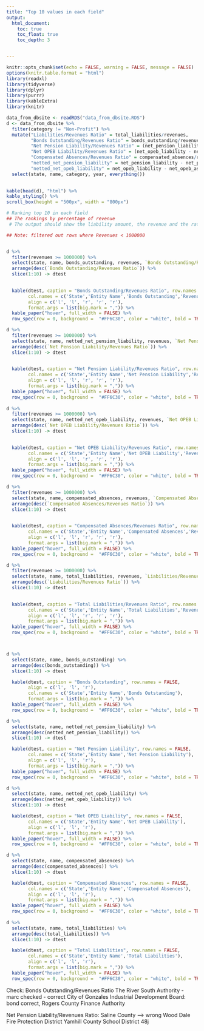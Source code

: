 ```yaml
---
title: "Top 10 values in each field"
output:
  html_document:
    toc: true
    toc_float: true
    toc_depth: 3


---
```


```r
knitr::opts_chunk$set(echo = FALSE, warning = FALSE, message = FALSE)
options(knitr.table.format = "html")
library(readxl)
library(tidyverse)
library(dplyr)
library(purrr)
library(kableExtra)
library(knitr)

```


```r

data_from_dbsite <- readRDS("data_from_dbsite.RDS")
d <- data_from_dbsite %>% 
  filter(category != "Non-Profit") %>% 
  mutate("Liabilities/Revenues Ratio" = total_liabilities/revenues,
         "Bonds Outstanding/Revenues Ratio" = bonds_outstanding/revenues,
         "Net Pension Liability/Revenues Ratio" = (net_pension_liability - net_pension_assets)/revenues,
         "Net OPEB Liability/Revenues Ratio" = (net_opeb_liability - net_opeb_assets)/revenues,
         "Compensated Absences/Revenues Ratio" = compensated_absences/revenues,
         "netted_net_pension_liability" = net_pension_liability - net_pension_assets, 
         "netted_net_opeb_liability" = net_opeb_liability - net_opeb_assets) %>% 
  select(state, name, category, year, everything()) 
  

kable(head(d), "html") %>%
kable_styling() %>%
scroll_box(height = "500px", width = "800px")

```

```r
# Ranking top 10 in each field
## The rankings by percentage of revenue
 # The output should show the liability amount, the revenue and the ratio as a percentage.

## Note: filtered out rows where Revenues < 1000000


d %>% 
  filter(revenues >= 1000000) %>% 
  select(state, name, bonds_outstanding, revenues, `Bonds Outstanding/Revenues Ratio`) %>% 
  arrange(desc(`Bonds Outstanding/Revenues Ratio`)) %>% 
  slice(1:10) -> dtest 

  
  kable(dtest, caption = "Bonds Outstanding/Revenues Ratio", row.names = FALSE,
        col.names = c('State','Entity Name','Bonds Outstanding','Revenues','Ratio'),
        align = c('l', 'l', 'r', 'r', 'r'),
        format.args = list(big.mark = ",")) %>% 
  kable_paper("hover", full_width = FALSE) %>% 
  row_spec(row = 0, background =  "#FF6C30", color = "white", bold = TRUE) 

d %>% 
  filter(revenues >= 1000000) %>% 
  select(state, name, netted_net_pension_liability, revenues, `Net Pension Liability/Revenues Ratio`) %>% 
  arrange(desc(`Net Pension Liability/Revenues Ratio`)) %>% 
  slice(1:10) -> dtest 

  
  kable(dtest, caption = "Net Pension Liability/Revenues Ratio", row.names = FALSE,
        col.names = c('State','Entity Name','Net Pension Liability','Revenues','Ratio'),
        align = c('l', 'l', 'r', 'r', 'r'),
        format.args = list(big.mark = ",")) %>% 
  kable_paper("hover", full_width = FALSE) %>% 
  row_spec(row = 0, background =  "#FF6C30", color = "white", bold = TRUE) 
  
d %>% 
  filter(revenues >= 1000000) %>% 
  select(state, name, netted_net_opeb_liability, revenues, `Net OPEB Liability/Revenues Ratio`) %>% 
  arrange(desc(`Net OPEB Liability/Revenues Ratio`)) %>% 
  slice(1:10) -> dtest 

  
  kable(dtest, caption = "Net OPEB Liability/Revenues Ratio", row.names = FALSE,
        col.names = c('State','Entity Name','Net OPEB Liability','Revenues','Ratio'),
        align = c('l', 'l', 'r', 'r', 'r'),
        format.args = list(big.mark = ",")) %>% 
  kable_paper("hover", full_width = FALSE) %>% 
  row_spec(row = 0, background =  "#FF6C30", color = "white", bold = TRUE) 

d %>% 
  filter(revenues >= 1000000) %>% 
  select(state, name, compensated_absences, revenues, `Compensated Absences/Revenues Ratio`) %>% 
  arrange(desc(`Compensated Absences/Revenues Ratio`)) %>% 
  slice(1:10) -> dtest 

  
  kable(dtest, caption = "Compensated Absences/Revenues Ratio", row.names = FALSE,
        col.names = c('State','Entity Name','Compensated Absences','Revenues','Ratio'),
        align = c('l', 'l', 'r', 'r', 'r'),
        format.args = list(big.mark = ",")) %>% 
  kable_paper("hover", full_width = FALSE) %>% 
  row_spec(row = 0, background =  "#FF6C30", color = "white", bold = TRUE) 

d %>% 
  filter(revenues >= 1000000) %>% 
  select(state, name, total_liabilities, revenues, `Liabilities/Revenues Ratio`) %>% 
  arrange(desc(`Liabilities/Revenues Ratio`)) %>% 
  slice(1:10) -> dtest 

  
  kable(dtest, caption = "Total Liabilities/Revenues Ratio", row.names = FALSE,
        col.names = c('State','Entity Name','Total Liabilities','Revenues','Ratio'),
        align = c('l', 'l', 'r', 'r', 'r'),
        format.args = list(big.mark = ",")) %>% 
  kable_paper("hover", full_width = FALSE) %>% 
  row_spec(row = 0, background =  "#FF6C30", color = "white", bold = TRUE) 



d %>% 
  select(state, name, bonds_outstanding) %>% 
  arrange(desc(bonds_outstanding)) %>% 
  slice(1:10) -> dtest 

  kable(dtest, caption = "Bonds Outstanding", row.names = FALSE,
        align = c('l', 'l', 'r'),
        col.names = c('State','Entity Name','Bonds Outstanding'),
        format.args = list(big.mark = ",")) %>% 
  kable_paper("hover", full_width = FALSE) %>% 
  row_spec(row = 0, background =  "#FF6C30", color = "white", bold = TRUE) 

d %>% 
  select(state, name, netted_net_pension_liability) %>% 
  arrange(desc(netted_net_pension_liability)) %>% 
  slice(1:10) -> dtest 

  kable(dtest, caption = "Net Pension Liability", row.names = FALSE,
        col.names = c('State','Entity Name','Net Pension Liability'),
        align = c('l', 'l', 'r'),
        format.args = list(big.mark = ",")) %>% 
  kable_paper("hover", full_width = FALSE) %>% 
  row_spec(row = 0, background =  "#FF6C30", color = "white", bold = TRUE) 

d %>% 
  select(state, name, netted_net_opeb_liability) %>% 
  arrange(desc(netted_net_opeb_liability)) %>% 
  slice(1:10) -> dtest 

  kable(dtest, caption = "Net OPEB Liability", row.names = FALSE,
        col.names = c('State','Entity Name','Net OPEB Liability'),
        align = c('l', 'l', 'r'),
        format.args = list(big.mark = ",")) %>% 
  kable_paper("hover", full_width = FALSE) %>% 
  row_spec(row = 0, background =  "#FF6C30", color = "white", bold = TRUE) 

d %>% 
  select(state, name, compensated_absences) %>% 
  arrange(desc(compensated_absences)) %>% 
  slice(1:10) -> dtest 

  kable(dtest, caption = "Compensated Absences", row.names = FALSE,
        col.names = c('State','Entity Name','Compensated Absences'),
        align = c('l', 'l', 'r'),
        format.args = list(big.mark = ",")) %>% 
  kable_paper("hover", full_width = FALSE) %>% 
  row_spec(row = 0, background =  "#FF6C30", color = "white", bold = TRUE) 
  
d %>% 
  select(state, name, total_liabilities) %>% 
  arrange(desc(total_liabilities)) %>% 
  slice(1:10) -> dtest 

  kable(dtest, caption = "Total Liabilities", row.names = FALSE,
        col.names = c('State','Entity Name','Total Liabilities'),
        align = c('l', 'l', 'r'),
        format.args = list(big.mark = ",")) %>% 
  kable_paper("hover", full_width = FALSE) %>% 
  row_spec(row = 0, background =  "#FF6C30", color = "white", bold = TRUE) 

```

Check: Bonds Outstanding/Revenues Ratio
The River South Authority - marc checked - correct
City of Gonzales Industrial Development Board: bond correct, 
Rogers County Finance Authority


Net Pension Liability/Revenues Ratio:
Saline County --> wrong
Wood Dale Fire Protection District
Yamhill County School District 48j

